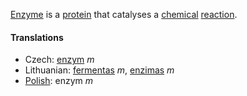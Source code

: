 [[Enzyme]] is a [[protein]] that catalyses a [[chemical]] [[reaction]].

====Translations====
*Czech: [[enzym]] ''m''
*Lithuanian: [[fermentas]] ''m'', [[enzimas]] ''m''
*[[Polish]]: enzym ''m''